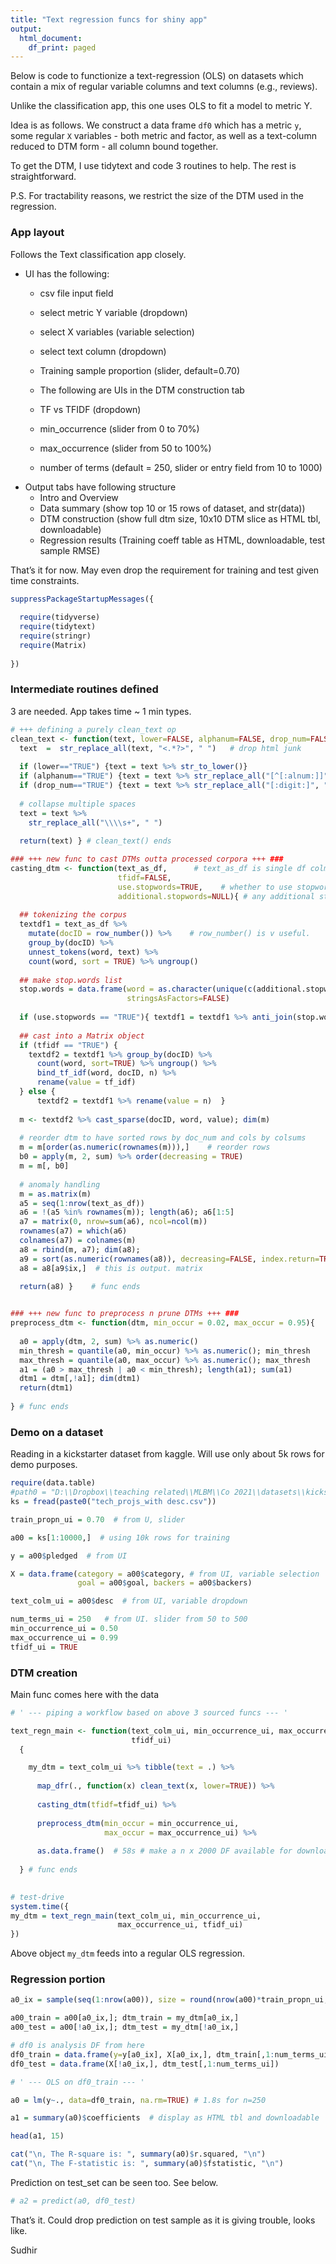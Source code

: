 ```yaml
---
title: "Text regression funcs for shiny app"
output:
  html_document:
    df_print: paged
---
```


Below is code to functionize a text-regression (OLS) on datasets which contain a mix of regular variable columns and text columns (e.g., reviews).

Unlike the classification app, this one uses OLS to fit a model to metric Y.

Idea is as follows. We construct a data frame `df0` which has a metric `y`, some regular `X` variables - both metric and factor, as well as a text-column reduced to DTM form - all column bound together. 

To get the DTM, I use tidytext and code 3 routines to help. The rest is straightforward.

P.S. For tractability reasons, we restrict the size of the DTM used in the regression.

### App layout

Follows the Text classification app closely.

* UI has the following:
  - csv file input field
  - select metric Y variable (dropdown)
  - select X variables (variable selection)
  - select text column  (dropdown)
  - Training sample proportion (slider, default=0.70)
  
  - The following are UIs in the DTM construction tab
  - TF vs TFIDF (dropdown)
  - min_occurrence  (slider from 0 to 70%)
  - max_occurrence  (slider from 50 to 100%)
  - number of terms  (default = 250, slider or entry field from 10 to 1000)


* Output tabs have following structure
  - Intro and Overview
  - Data summary (show top 10 or 15 rows of dataset, and str(data))
  - DTM construction (show full dtm size, 10x10 DTM slice as HTML tbl, downloadable)
  - Regression results (Training coeff table as HTML, downloadable, test sample RMSE)
  
That's it for now. May even drop the requirement for training and test given time constraints.  

```r
suppressPackageStartupMessages({
  
  require(tidyverse)
  require(tidytext)
  require(stringr)
  require(Matrix)	
  
})
```

### Intermediate routines defined

3 are needed. App takes time ~ 1 min types.

```r

# +++ defining a purely clean_text op
clean_text <- function(text, lower=FALSE, alphanum=FALSE, drop_num=FALSE){
  text  =  str_replace_all(text, "<.*?>", " ")   # drop html junk
  
  if (lower=="TRUE") {text = text %>% str_to_lower()}
  if (alphanum=="TRUE") {text = text %>% str_replace_all("[^[:alnum:]]", " ")}
  if (drop_num=="TRUE") {text = text %>% str_replace_all("[:digit:]", "")}
  
  # collapse multiple spaces
  text = text %>%   
    str_replace_all("\\\\s+", " ")  
  
  return(text) } # clean_text() ends

### +++ new func to cast DTMs outta processed corpora +++ ###
casting_dtm <- function(text_as_df,    	 # text_as_df is single df colm 
                        tfidf=FALSE,     
                        use.stopwords=TRUE,    # whether to use stopwords at all 
                        additional.stopwords=NULL){ # any additional stopwords?
  
  ## tokenizing the corpus
  textdf1 = text_as_df %>% 
    mutate(docID = row_number()) %>%    # row_number() is v useful.    
    group_by(docID) %>%
    unnest_tokens(word, text) %>%
    count(word, sort = TRUE) %>% ungroup()
  
  ## make stop.words list
  stop.words = data.frame(word = as.character(unique(c(additional.stopwords, stop_words$word))),
                          stringsAsFactors=FALSE)	
  
  if (use.stopwords == "TRUE"){ textdf1 = textdf1 %>% anti_join(stop.words) }
  
  ## cast into a Matrix object
  if (tfidf == "TRUE") {
    textdf2 = textdf1 %>% group_by(docID) %>% 
      count(word, sort=TRUE) %>% ungroup() %>%
      bind_tf_idf(word, docID, n) %>% 
      rename(value = tf_idf)
  } else { 
      textdf2 = textdf1 %>% rename(value = n)  }
  
  m <- textdf2 %>% cast_sparse(docID, word, value); dim(m)
  
  # reorder dtm to have sorted rows by doc_num and cols by colsums	
  m = m[order(as.numeric(rownames(m))),]    # reorder rows	
  b0 = apply(m, 2, sum) %>% order(decreasing = TRUE)
  m = m[, b0]
  
  # anomaly handling
  m = as.matrix(m)
  a5 = seq(1:nrow(text_as_df))
  a6 = !(a5 %in% rownames(m)); length(a6); a6[1:5]
  a7 = matrix(0, nrow=sum(a6), ncol=ncol(m))
  rownames(a7) = which(a6)
  colnames(a7) = colnames(m)
  a8 = rbind(m, a7); dim(a8); 
  a9 = sort(as.numeric(rownames(a8)), decreasing=FALSE, index.return=TRUE)
  a8 = a8[a9$ix,]  # this is output. matrix
  
  return(a8) }    # func ends


### +++ new func to preprocess n prune DTMs +++ ###
preprocess_dtm <- function(dtm, min_occur = 0.02, max_occur = 0.95){
  
  a0 = apply(dtm, 2, sum) %>% as.numeric()
  min_thresh = quantile(a0, min_occur) %>% as.numeric(); min_thresh
  max_thresh = quantile(a0, max_occur) %>% as.numeric(); max_thresh
  a1 = (a0 > max_thresh | a0 < min_thresh); length(a1); sum(a1)
  dtm1 = dtm[,!a1]; dim(dtm1)
  return(dtm1)
  
} # func ends

```

### Demo on a dataset

Reading in a kickstarter dataset from kaggle. Will use only about 5k rows for demo purposes.

```r

require(data.table)
#path0 = "D:\\Dropbox\\teaching related\\MLBM\\Co 2021\\datasets\\kickstarter projects\\"
ks = fread(paste0("tech_projs_with desc.csv"))

train_propn_ui = 0.70  # from U, slider

a00 = ks[1:10000,]  # using 10k rows for training

y = a00$pledged  # from UI

X = data.frame(category = a00$category, # from UI, variable selection
               goal = a00$goal, backers = a00$backers) 

text_colm_ui = a00$desc  # from UI, variable dropdown

num_terms_ui = 250   # from UI. slider from 50 to 500
min_occurrence_ui = 0.50
max_occurrence_ui = 0.99
tfidf_ui = TRUE

```


### DTM creation

Main func comes here with the data

```r

# ' --- piping a workflow based on above 3 sourced funcs --- '

text_regn_main <- function(text_colm_ui, min_occurrence_ui, max_occurrence_ui, 
                           tfidf_ui)
  {

    my_dtm = text_colm_ui %>% tibble(text = .) %>% 
      
      map_dfr(., function(x) clean_text(x, lower=TRUE)) %>% 
      
      casting_dtm(tfidf=tfidf_ui) %>% 
    
      preprocess_dtm(min_occur = min_occurrence_ui, 
                     max_occur = max_occurrence_ui) %>% 
      
      as.data.frame()  # 58s # make a n x 2000 DF available for download?
    
  } # func ends
    

# test-drive
system.time({
my_dtm = text_regn_main(text_colm_ui, min_occurrence_ui, 
                        max_occurrence_ui, tfidf_ui)
})

```

Above object `my_dtm` feeds into a regular OLS regression. 

### Regression portion


```r

a0_ix = sample(seq(1:nrow(a00)), size = round(nrow(a00)*train_propn_ui,0))

a00_train = a00[a0_ix,]; dtm_train = my_dtm[a0_ix,]
a00_test = a00[!a0_ix,]; dtm_test = my_dtm[!a0_ix,]

# df0 is analysis DF from here
df0_train = data.frame(y=y[a0_ix], X[a0_ix,], dtm_train[,1:num_terms_ui])
df0_test = data.frame(X[!a0_ix,], dtm_test[,1:num_terms_ui]) 

# ' --- OLS on df0_train --- '

a0 = lm(y~., data=df0_train, na.rm=TRUE) # 1.8s for n=250

a1 = summary(a0)$coefficients  # display as HTML tbl and downloadable

head(a1, 15)

cat("\n, The R-square is: ", summary(a0)$r.squared, "\n")
cat("\n, The F-statistic is: ", summary(a0)$fstatistic, "\n")

```

Prediction on test_set can be seen too. See below.

```r

# a2 = predict(a0, df0_test)

```


That's it. Could drop prediction on test sample as it is giving trouble, looks like.

Sudhir